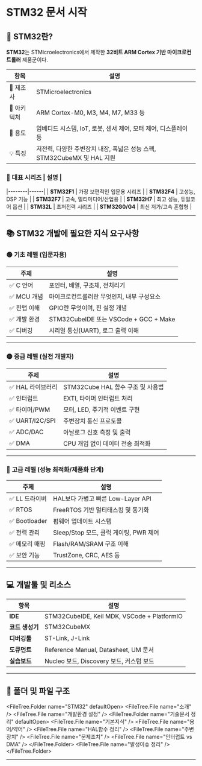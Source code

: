 
# STM32 문서 시작

## 🔷 STM32란?

**STM32**는 STMicroelectronics에서 제작한 **32비트 ARM Cortex 기반 마이크로컨트롤러** 제품군이다.  

| 항목 | 설명 |
|------|------|
| 🔧 제조사 | STMicroelectronics |
| 🧠 아키텍처 | ARM Cortex-M0, M3, M4, M7, M33 등 |
| 🎯 용도 | 임베디드 시스템, IoT, 로봇, 센서 제어, 모터 제어, 디스플레이 등 |
| 💡 특징 | 저전력, 다양한 주변장치 내장, 폭넓은 성능 스펙, STM32CubeMX 및 HAL 지원 |

### 📌 대표 시리즈 | 설명 |
|--------|------|
| **STM32F1** | 가장 보편적인 입문용 시리즈 |
| **STM32F4** | 고성능, DSP 기능 |
| **STM32F7** | 고속, 멀티미디어/산업용 |
| **STM32H7** | 최고 성능, 듀얼코어 옵션 |
| **STM32L** | 초저전력 시리즈 |
| **STM32G0/G4** | 최신 저가/고속 혼합형 |

---

## 📚 STM32 개발에 필요한 지식 요구사항

### 🟢 **기초 레벨** (입문자용)
| 주제 | 설명 |
|------|------|
| ✅ C 언어 | 포인터, 배열, 구조체, 전처리기 |
| ✅ MCU 개념 | 마이크로컨트롤러란 무엇인지, 내부 구성요소 |
| ✅ 핀맵 이해 | GPIO란 무엇이며, 핀 설정 개념 |
| ✅ 개발 환경 | STM32CubeIDE 또는 VSCode + GCC + Make |
| ✅ 디버깅 | 시리얼 통신(UART), 로그 출력 이해 |

---

### 🟡 **중급 레벨** (실전 개발자)
| 주제 | 설명 |
|------|------|
| ✅ HAL 라이브러리 | STM32Cube HAL 함수 구조 및 사용법 |
| ✅ 인터럽트 | EXTI, 타이머 인터럽트 처리 |
| ✅ 타이머/PWM | 모터, LED, 주기적 이벤트 구현 |
| ✅ UART/I2C/SPI | 주변장치 통신 프로토콜 |
| ✅ ADC/DAC | 아날로그 신호 측정 및 출력 |
| ✅ DMA | CPU 개입 없이 데이터 전송 최적화 |

---

### 🔴 **고급 레벨** (성능 최적화/제품화 단계)
| 주제 | 설명 |
|------|------|
| ✅ LL 드라이버 | HAL보다 가볍고 빠른 Low-Layer API |
| ✅ RTOS | FreeRTOS 기반 멀티태스킹 및 동기화 |
| ✅ Bootloader | 펌웨어 업데이트 시스템 |
| ✅ 전력 관리 | Sleep/Stop 모드, 클럭 게이팅, PWR 제어 |
| ✅ 메모리 매핑 | Flash/RAM/SRAM 구조 이해 |
| ✅ 보안 기능 | TrustZone, CRC, AES 등

---

## 💻 개발툴 및 리소스

| 항목 | 설명 |
|------|------|
| **IDE** | STM32CubeIDE, Keil MDK, VSCode + PlatformIO |
| **코드 생성기** | STM32CubeMX |
| **디버깅툴** | ST-Link, J-Link |
| **도큐먼트** | Reference Manual, Datasheet, UM 문서 |
| **실습보드** | Nucleo 보드, Discovery 보드, 커스텀 보드

---

## 📂  폴더 및 파일 구조

<FileTree.Folder name="STM32" defaultOpen>
  <FileTree.File name="소개" />
  <FileTree.File name="개발환경 설정" />
  <FileTree.Folder name="기술문서 정리" defaultOpen>
    <FileTree.File name="기본지식" />
    <FileTree.File name="용어/약어" />
    <FileTree.File name="HAL함수 정리" />
    <FileTree.File name="주변장치" />
    <FileTree.File name="문제조치" />
    <FileTree.File name="인터럽트 vs DMA" />
  </FileTree.Folder>
  <FileTree.File name="발생이슈 정리" />
</FileTree.Folder>

---
